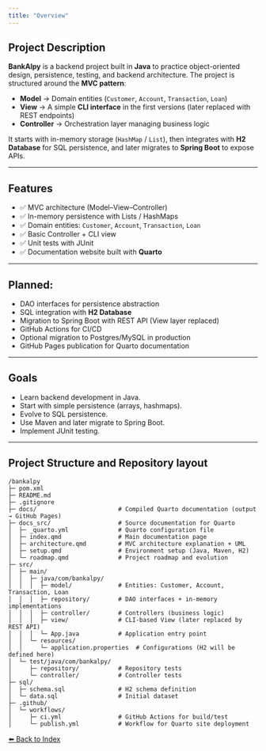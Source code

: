 ```yaml
---
title: "Overview"
---
```


## Project Description
**BankAlpy** is a backend project built in **Java** to practice object-oriented design, persistence, testing, and backend architecture.
The project is structured around the **MVC pattern**:

 - **Model** → Domain entities (`Customer`, `Account`, `Transaction`, `Loan`)
 - **View** → A simple **CLI interface** in the first versions (later replaced with REST endpoints)
 - **Controller** → Orchestration layer managing business logic

It starts with in-memory storage (`HashMap` / `List`), then integrates with **H2 Database** for SQL persistence, and later migrates to **Spring Boot** to expose APIs.

***

## Features
 - ✅ MVC architecture (Model–View–Controller)
 - ✅ In-memory persistence with Lists / HashMaps
 - ✅ Domain entities: `Customer`, `Account`, `Transaction`, `Loan`
 - ✅ Basic Controller + CLI view
 - ✅ Unit tests with JUnit
 - ✅ Documentation website built with **Quarto**

***

## Planned:
 - DAO interfaces for persistence abstraction
 - SQL integration with **H2 Database**
 - Migration to Spring Boot with REST API (View layer replaced)
 - GitHub Actions for CI/CD
 - Optional migration to Postgres/MySQL in production
 - GitHub Pages publication for Quarto documentation

***

## Goals
 - Learn backend development in Java.
 - Start with simple persistence (arrays, hashmaps).
 - Evolve to SQL persistence.
 - Use Maven and later migrate to Spring Boot.
 - Implement JUnit testing.

***

## Project Structure and Repository layout

```text
/bankalpy
├─ pom.xml
├─ README.md
├─ .gitignore
├─ docs/                       # Compiled Quarto documentation (output → GitHub Pages)
├─ docs_src/                   # Source documentation for Quarto
│  ├─ _quarto.yml              # Quarto configuration file
│  ├─ index.qmd                # Main documentation page
│  ├─ architecture.qmd         # MVC architecture explanation + UML
│  ├─ setup.qmd                # Environment setup (Java, Maven, H2)
│  └─ roadmap.qmd              # Project roadmap and evolution
├─ src/
│  ├─ main/
│  │  ├─ java/com/bankalpy/
│  │  │  ├─ model/             # Entities: Customer, Account, Transaction, Loan
│  │  │  ├─ repository/        # DAO interfaces + in-memory implementations
│  │  │  ├─ controller/        # Controllers (business logic)
│  │  │  ├─ view/              # CLI-based View (later replaced by REST API)
│  │  │  └─ App.java           # Application entry point
│  │  └─ resources/
│  │     └─ application.properties  # Configurations (H2 will be defined here)
│  └─ test/java/com/bankalpy/
│     ├─ repository/           # Repository tests
│     └─ controller/           # Controller tests
├─ sql/
│  ├─ schema.sql               # H2 schema definition
│  └─ data.sql                 # Initial dataset
├─ .github/
│  └─ workflows/
│     ├─ ci.yml                # GitHub Actions for build/test
│     └─ publish.yml           # Workflow for Quarto site deployment

```

[⬅️ Back to Index](../README.md#table-of-contents)